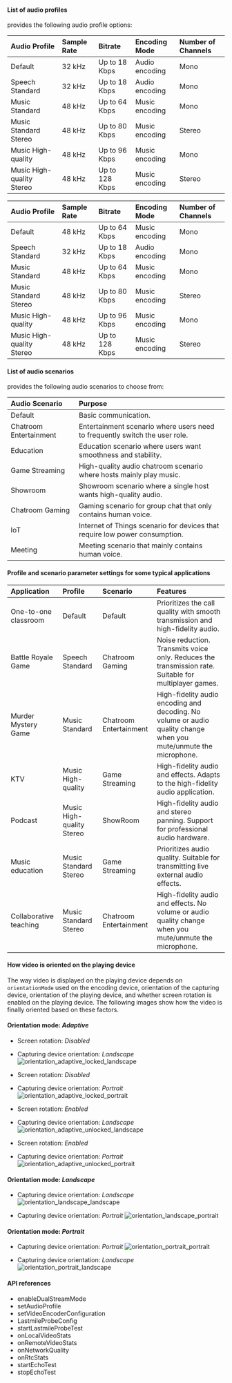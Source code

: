 <PlatformWrapper platform="react-native">

#### List of audio profiles

<Vg k="VSDK" /> provides the following audio profile options:

<ProductWrapper product="video-calling">

|Audio Profile |Sample Rate |Bitrate |Encoding Mode |Number of Channels|
|:---|:---|:---|:---|:---|
|Default |32 kHz|Up to 18 Kbps |Audio encoding |Mono|
|Speech Standard |32 kHz|Up to 18 Kbps |Audio encoding |Mono|
|Music Standard|48 kHz|Up to 64 Kbps |Music encoding |Mono|
|Music Standard Stereo |48 kHz|Up to 80 Kbps |Music encoding |Stereo|
|Music High-quality |48 kHz|Up to 96 Kbps |Music encoding|Mono|
|Music High-quality Stereo |48 kHz|Up to 128 Kbps |Music encoding |Stereo|

</ProductWrapper>

<ProductWrapper product="interactive-live-streaming">

|Audio Profile |Sample Rate |Bitrate |Encoding Mode |Number of Channels|
|:---|:---|:---|:---|:---|
|Default |48 kHz|Up to 64 Kbps |Music encoding |Mono|
|Speech Standard |32 kHz|Up to 18 Kbps |Audio encoding |Mono|
|Music Standard|48 kHz|Up to 64 Kbps |Music encoding |Mono|
|Music Standard Stereo |48 kHz|Up to 80 Kbps |Music encoding |Stereo|
|Music High-quality |48 kHz|Up to 96 Kbps |Music encoding|Mono|
|Music High-quality Stereo |48 kHz|Up to 128 Kbps |Music encoding |Stereo|

</ProductWrapper>

#### List of audio scenarios

<Vg k="VSDK" /> provides the following audio scenarios to choose from:

|Audio Scenario |Purpose|
|:---|:---|
|Default | Basic communication.|
|Chatroom Entertainment |Entertainment scenario where users need to frequently switch the user role.|
|Education |Education scenario where users want smoothness and stability.|
|Game Streaming |High-quality audio chatroom scenario where hosts mainly play music.|
|Showroom |Showroom scenario where a single host wants high-quality audio.|
|Chatroom Gaming |Gaming scenario for group chat that only contains human voice.|
|IoT |Internet of Things scenario for devices that require low power consumption.|
|Meeting |Meeting scenario that mainly contains human voice.|

#### Profile and scenario parameter settings for some typical applications

|Application |Profile |Scenario |Features|
|:---|:---|:---|:---|
|One-to-one classroom |Default |Default | Prioritizes the call quality with smooth transmission and high-fidelity audio.|
|Battle Royale Game	|Speech Standard |Chatroom Gaming |Noise reduction. Transmits voice only. Reduces the transmission rate. Suitable for multiplayer games.|
|Murder Mystery Game |Music Standard |Chatroom Entertainment |High-fidelity audio encoding and decoding. No volume or audio quality change when you mute/unmute the microphone.|
|KTV |Music High-quality |Game Streaming |High-fidelity audio and effects. Adapts to the high-fidelity audio application.|
|Podcast |Music High-quality Stereo |ShowRoom |High-fidelity audio and stereo panning. Support for professional audio hardware.|
|Music education |Music Standard Stereo |Game Streaming |Prioritizes audio quality. Suitable for transmitting live external audio effects.|
|Collaborative teaching	|Music Standard Stereo |Chatroom Entertainment |High-fidelity audio and effects. No volume or audio quality change when you mute/unmute the microphone.|


#### How video is oriented on the playing device

The way video is displayed on the playing device depends on `orientationMode` used on the encoding device, orientation of the capturing device, orientation of the playing device, and whether screen rotation is enabled on the playing device. The following images show how the video is finally oriented based on these factors.

#### Orientation mode: _Adaptive_

* Screen rotation: _Disabled_
* Capturing device orientation: _Landscape_
    ![orientation_adaptive_locked_landscape](/images/video-sdk/orientation_adaptive_locked_landscape.png) 

* Screen rotation: _Disabled_
* Capturing device orientation: _Portrait_
    ![orientation_adaptive_locked_portrait](/images/video-sdk/orientation_adaptive_locked_portrait.png) 

* Screen rotation: _Enabled_
* Capturing device orientation: _Landscape_
    ![orientation_adaptive_unlocked_landscape](/images/video-sdk/orientation_adaptive_unlocked_landscape.png) 

* Screen rotation: _Enabled_
* Capturing device orientation: _Portrait_
    ![orientation_adaptive_unlocked_portrait](/images/video-sdk/orientation_adaptive_unlocked_portrait.png) 

#### Orientation mode: _Landscape_

* Capturing device orientation: _Landscape_
    ![orientation_landscape_landscape](/images/video-sdk/orientation_landscape_landscape.png) 

* Capturing device orientation: _Portrait_
    ![orientation_landscape_portrait](/images/video-sdk/orientation_landscape_portrait.png) 

#### Orientation mode: _Portrait_

* Capturing device orientation: _Portrait_
    ![orientation_portrait_portrait](/images/video-sdk/orientation_portrait_portrait.png) 

* Capturing device orientation: _Landscape_
    ![orientation_portrait_landscape](/images/video-sdk/orientation_portrait_landscape.png) 


#### API references

- <Link to="{{global.API_REF_RN_ROOT}}/class_irtcengine.html#api_enabledualstreammode3">enableDualStreamMode</Link>

- <Link to="{{global.API_REF_RN_ROOT}}/class_irtcengine.html#api_setaudioprofile">setAudioProfile</Link>

- <Link to="{{global.API_REF_RN_ROOT}}/class_irtcengine.html#api_setvideoencoderconfiguration">setVideoEncoderConfiguration</Link>

- <Link to="{{global.API_REF_RN_ROOT}}/rtc_api_data_type.html#class_lastmileprobeconfig">LastmileProbeConfig</Link>

- <Link to="{{global.API_REF_RN_ROOT}}/class_irtcengine.html#api_startlastmileprobetest">startLastmileProbeTest</Link>

- <Link to="{{global.API_REF_RN_ROOT}}/class_irtcengineeventhandler.html#callback_onlocalvideostats">onLocalVideoStats</Link>

- <Link to="{{global.API_REF_RN_ROOT}}/class_irtcengineeventhandler.html#callback_onremotevideostats">onRemoteVideoStats</Link>

- <Link to="{{global.API_REF_RN_ROOT}}/class_irtcengineeventhandler.html#callback_onnetworkquality">onNetworkQuality</Link>

- <Link to="{{global.API_REF_RN_ROOT}}/class_irtcengineeventhandler.html#callback_onrtcstats">onRtcStats</Link>

- <Link to="{{global.API_REF_RN_ROOT}}/class_irtcengine.html#api_startechotest2">startEchoTest</Link>

- <Link to="{{global.API_REF_RN_ROOT}}/class_irtcengine.html#api_stopechotest">stopEchoTest</Link>


</PlatformWrapper>